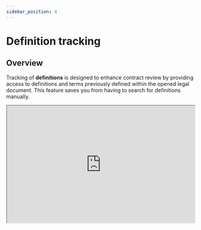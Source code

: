 ```yaml
---
sidebar_position: 4
---
```


# Definition tracking

## Overview

Tracking of **definitions** is designed to enhance contract review by providing access
to definitions and terms previously defined within the opened legal document. This
feature saves you from having to search for definitions manually.

<iframe
  width="100%"
  height="315"
  src="https://youtube.com/embed/5TQV3Om7Ir0"
  title="YouTube video player"
  allow="accelerometer; autoplay; clipboard-write; encrypted-media; gyroscope; picture-in-picture"
  allowFullScreen
/>

## Features

- **Quick Access:** Selecting a term opens a dedicated card in the sidebar with its
  definition. From wherever you are in the document, you can quickly access the definition
  location by clicking on the "split window" icon (see video below).

- **Nested Term Tracking**: Terms within a definition that are also defined in the
  contract are tracked as well and further accessible from each definition card.

- **Alerts**: We check for consistency of defined terms and alert you on defined terms
  that are not subsequently used, duplicate definitions, or inconsistent use of the term
  throughout the document (such as defining a word with capital letter to then refer to it
  in lowercase). All individual alerts can be dismissed.

- **Compare**: Once you connect your internal files, you can compare the definition
  with the definitions of the same term in other documents.

## Accessing definitions

1. Open the document in MS Word and turn the plugin on by clicking on a corresponding
   icon in the upper row. Defined terms will be automatically recognized and displayed
   in the "cards" tab.

2. To view a term's definition, perform one of the following:

- Select a term in the text to trigger the sidebar; or
- Navigate through the sidebar to select a term from a list of "cards" with defined
  terms; you can also use the search bar to find a specific term.

## Viewing definition

Once a term is selected, the plugin will display its definition within the sidebar. If
the term contains nested definitions, they will be highlighted within the same card, and
you can access them by clicking on the nested term.

To access all mentions of a given term within the contract, click on the "Occurrences"
tab inside the card.

:::tip Declensions
The plugin supports declensions of defined terms. For example, if the term "Contract" is
defined, the plugin will also recognize "Contracts" as an occurrence of the defined
term.
:::

